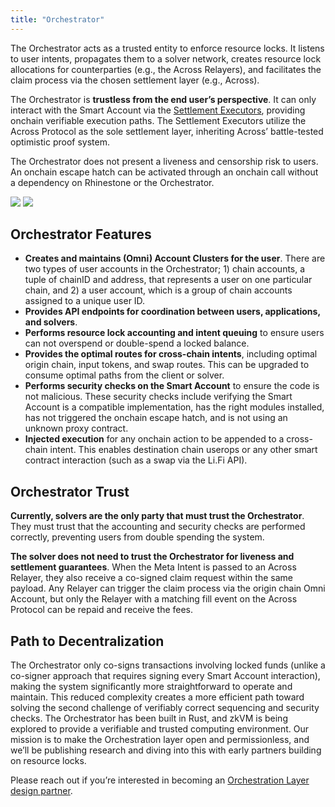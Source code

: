 ```yaml
---
title: "Orchestrator"
---
```


The Orchestrator acts as a trusted entity to enforce resource locks. It listens to user intents, propagates them to a solver network, creates resource lock allocations for counterparties (e.g., the Across Relayers), and facilitates the claim process via the chosen settlement layer (e.g., Across).

The Orchestrator is **trustless from the end user’s perspective**. It can only interact with the Smart Account via the [Settlement Executors](/omni-account/architecture/settlement-layer), providing onchain verifiable execution paths. The Settlement Executors utilize the Across Protocol as the sole settlement layer, inheriting Across’ battle-tested optimistic proof system.

The Orchestrator does not present a liveness and censorship risk to users. An onchain escape hatch can be activated through an onchain call without a dependency on Rhinestone or the Orchestrator.

<img className="block dark:hidden" src="/images/omniaccount_8_light.png" />
<img className="hidden dark:block" src="/images/omniaccount_8_dark.png" />

## Orchestrator Features

- **Creates and maintains (Omni) Account Clusters for the user**. There are two types of user accounts in the Orchestrator; 1) chain accounts, a tuple of chainID and address, that represents a user on one particular chain, and 2) a user account, which is a group of chain accounts assigned to a unique user ID.
- **Provides API endpoints for coordination between users, applications, and solvers**.
- **Performs resource lock accounting and intent queuing** to ensure users can not overspend or double-spend a locked balance.
- **Provides the optimal routes for cross-chain intents**, including optimal origin chain, input tokens, and swap routes. This can be upgraded to consume optimal paths from the client or solver.
- **Performs security checks on the Smart Account** to ensure the code is not malicious. These security checks include verifying the Smart Account is a compatible implementation, has the right modules installed, has not triggered the onchain escape hatch, and is not using an unknown proxy contract.
- **Injected execution** for any onchain action to be appended to a cross-chain intent. This enables destination chain userops or any other smart contract interaction (such as a swap via the Li.Fi API).

## Orchestrator Trust

**Currently, solvers are the only party that must trust the Orchestrator**. They must trust that the accounting and security checks are performed correctly, preventing users from double spending the system.

**The solver does not need to trust the Orchestrator for liveness and settlement guarantees**. When the Meta Intent is passed to an Across Relayer, they also receive a co-signed claim request within the same payload. Any Relayer can trigger the claim process via the origin chain Omni Account, but only the Relayer with a matching fill event on the Across Protocol can be repaid and receive the fees.

## Path to Decentralization

The Orchestrator only co-signs transactions involving locked funds (unlike a co-signer approach that requires signing every Smart Account interaction), making the system significantly more straightforward to operate and maintain. This reduced complexity creates a more efficient path toward solving the second challenge of verifiably correct sequencing and security checks. The Orchestrator has been built in Rust, and zkVM is being explored to provide a verifiable and trusted computing environment. Our mission is to make the Orchestration layer open and permissionless, and we’ll be publishing research and diving into this with early partners building on resource locks.

Please reach out if you’re interested in becoming an [Orchestration Layer design partner](mailto:kurt@rhinestone.wtf).

